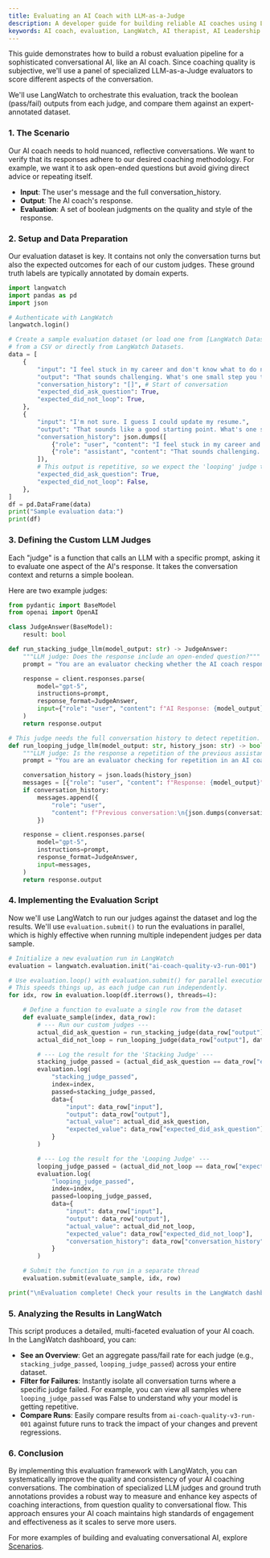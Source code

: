 ```yaml
---
title: Evaluating an AI Coach with LLM-as-a-Judge
description: A developer guide for building reliable AI coaches using LangWatch
keywords: AI coach, evaluation, LangWatch, AI therapist, AI Leadership
---
```


This guide demonstrates how to build a robust evaluation pipeline for a sophisticated conversational AI, like an AI coach. Since coaching quality is subjective, we'll use a panel of specialized LLM-as-a-Judge evaluators to score different aspects of the conversation.

We'll use LangWatch to orchestrate this evaluation, track the boolean (pass/fail) outputs from each judge, and compare them against an expert-annotated dataset.

### **1. The Scenario**
Our AI coach needs to hold nuanced, reflective conversations. We want to verify that its responses adhere to our desired coaching methodology. For example, we want it to ask open-ended questions but avoid giving direct advice or repeating itself.

* **Input**: The user's message and the full conversation_history.
* **Output**: The AI coach's response.
* **Evaluation**: A set of boolean judgments on the quality and style of the response.

### **2. Setup and Data Preparation**
Our evaluation dataset is key. It contains not only the conversation turns but also the expected outcomes for each of our custom judges. These ground truth labels are typically annotated by domain experts.

```python
import langwatch
import pandas as pd
import json

# Authenticate with LangWatch
langwatch.login()

# Create a sample evaluation dataset (or load one from [LangWatch Datasets](https://docs.langwatch.ai/llm-evaluation/offline/code/evaluation-api#use-langwatch-datasets)). In a real workflow, you would load this
# from a CSV or directly from LangWatch Datasets.
data = [
    {
        "input": "I feel stuck in my career and don't know what to do next.",
        "output": "That sounds challenging. What's one small step you think you could explore this week?",
        "conversation_history": "[]", # Start of conversation
        "expected_did_ask_question": True,
        "expected_did_not_loop": True,
    },
    {
        "input": "I'm not sure. I guess I could update my resume.",
        "output": "That sounds like a good starting point. What's one small step you could take to begin?",
        "conversation_history": json.dumps([
            {"role": "user", "content": "I feel stuck in my career and don't know what to do next."},
            {"role": "assistant", "content": "That sounds challenging. What's one small step you think you could explore this week?"}
        ]),
        # This output is repetitive, so we expect the 'looping' judge to fail.
        "expected_did_ask_question": True,
        "expected_did_not_loop": False,
    },
]
df = pd.DataFrame(data)
print("Sample evaluation data:")
print(df)
```

### **3. Defining the Custom LLM Judges**
Each "judge" is a function that calls an LLM with a specific prompt, asking it to evaluate one aspect of the AI's response. It takes the conversation context and returns a simple boolean.

Here are two example judges:

```python
from pydantic import BaseModel
from openai import OpenAI

class JudgeAnswer(BaseModel):
    result: bool

def run_stacking_judge_llm(model_output: str) -> JudgeAnswer:
    """LLM judge: Does the response include an open-ended question?"""
    prompt = "You are an evaluator checking whether the AI coach response includes at least one open-ended question "

    response = client.responses.parse(
        model="gpt-5",
        instructions=prompt,
        response_format=JudgeAnswer,
        input={"role": "user", "content": f"AI Response: {model_output}"},
    )
    return response.output

# This judge needs the full conversation history to detect repetition.
def run_looping_judge_llm(model_output: str, history_json: str) -> bool:
    """LLM judge: Is the response a repetition of the previous assistant message?"""
    prompt = "You are an evaluator checking for repetition in an AI coach's behavior. "

    conversation_history = json.loads(history_json)
    messages = [{"role": "user", "content": f"Response: {model_output}"}]
    if conversation_history:
        messages.append({
            "role": "user",
            "content": f"Previous conversation:\n{json.dumps(conversation_history, indent=2)}"
        })

    response = client.responses.parse(
        model="gpt-5",
        instructions=prompt,
        response_format=JudgeAnswer,
        input=messages,
    )
    return response.output
```

### **4. Implementing the Evaluation Script**
Now we'll use LangWatch to run our judges against the dataset and log the results. We'll use `evaluation.submit()` to run the evaluations in parallel, which is highly effective when running multiple independent judges per data sample.

```python
# Initialize a new evaluation run in LangWatch
evaluation = langwatch.evaluation.init("ai-coach-quality-v3-run-001")

# Use evaluation.loop() with evaluation.submit() for parallel execution.
# This speeds things up, as each judge can run independently.
for idx, row in evaluation.loop(df.iterrows(), threads=4):

    # Define a function to evaluate a single row from the dataset
    def evaluate_sample(index, data_row):
        # --- Run our custom judges ---
        actual_did_ask_question = run_stacking_judge(data_row["output"])
        actual_did_not_loop = run_looping_judge(data_row["output"], data_row["conversation_history"])

        # --- Log the result for the 'Stacking Judge' ---
        stacking_judge_passed = (actual_did_ask_question == data_row["expected_did_ask_question"])
        evaluation.log(
            "stacking_judge_passed",
            index=index,
            passed=stacking_judge_passed,
            data={
                "input": data_row["input"],
                "output": data_row["output"],
                "actual_value": actual_did_ask_question,
                "expected_value": data_row["expected_did_ask_question"],
            }
        )

        # --- Log the result for the 'Looping Judge' ---
        looping_judge_passed = (actual_did_not_loop == data_row["expected_did_not_loop"])
        evaluation.log(
            "looping_judge_passed",
            index=index,
            passed=looping_judge_passed,
            data={
                "input": data_row["input"],
                "output": data_row["output"],
                "actual_value": actual_did_not_loop,
                "expected_value": data_row["expected_did_not_loop"],
                "conversation_history": data_row["conversation_history"],
            }
        )

    # Submit the function to run in a separate thread
    evaluation.submit(evaluate_sample, idx, row)

print("\nEvaluation complete! Check your results in the LangWatch dashboard.")
```

### **5. Analyzing the Results in LangWatch**
This script produces a detailed, multi-faceted evaluation of your AI coach. In the LangWatch dashboard, you can:

* **See an Overview**: Get an aggregate pass/fail rate for each judge (e.g., `stacking_judge_passed`, `looping_judge_passed`) across your entire dataset.
* **Filter for Failures**: Instantly isolate all conversation turns where a specific judge failed. For example, you can view all samples where `looping_judge_passed` was False to understand why your model is getting repetitive.
* **Compare Runs**: Easily compare results from `ai-coach-quality-v3-run-001` against future runs to track the impact of your changes and prevent regressions.

### **6. Conclusion**

By implementing this evaluation framework with LangWatch, you can systematically improve the quality and consistency of your AI coaching conversations. The combination of specialized LLM judges and ground truth annotations provides a robust way to measure and enhance key aspects of coaching interactions, from question quality to conversational flow. This approach ensures your AI coach maintains high standards of engagement and effectiveness as it scales to serve more users.

For more examples of building and evaluating conversational AI, explore [Scenarios](https://scenario.langwatch.ai/).
